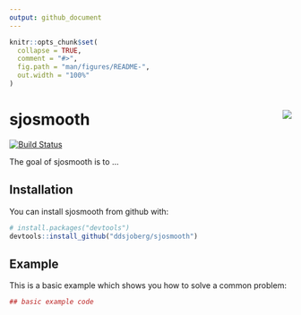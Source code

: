 ```yaml
---
output: github_document
---
```


<!-- README.md is generated from README.Rmd. Please edit that file -->
<!-- [![Coverage Status](https://img.shields.io/codecov/c/github/ddsjoberg/sjosmooth/master.svg)](https://codecov.io/github/ddsjoberg/sjosmooth?branch=master) --> 

```r
knitr::opts_chunk$set(
  collapse = TRUE,
  comment = "#>",
  fig.path = "man/figures/README-",
  out.width = "100%"
)
```

# sjosmooth <img src="man/figures/logo-small.png" align="right" />

[![Build Status](https://travis-ci.org/ddsjoberg/sjosmooth.svg?branch=master)](https://travis-ci.org/ddsjoberg/sjosmooth) 

The goal of sjosmooth is to ...

## Installation

You can install sjosmooth from github with:

```r
# install.packages("devtools")
devtools::install_github("ddsjoberg/sjosmooth")
```

## Example

This is a basic example which shows you how to solve a common problem:

```r
## basic example code
```
